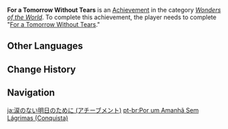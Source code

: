 {{Achievement Infobox
|title        = For a Tomorrow Without Tears
|id           = 84002
|order id     = 4003
|category     = Wonders of the World
|description  = Complete "[[For a Tomorrow Without Tears]]."
|requirements = 
|primogems    = 10
|tracking     = 
|hidden       = 1
|quest        = For a Tomorrow Without Tears
|type         = Quest
}}
'''For a Tomorrow Without Tears''' is an [[Achievement]] in the category ''[[Wonders of the World]]''. To complete this achievement, the player needs to complete "[[For a Tomorrow Without Tears]]."
<!--
==Trivia==

==Video Guides==
{{EVT
|video1   = 
|caption1 = 
}}
-->
==Other Languages==
{{Transclude|For a Tomorrow Without Tears|Other Languages}}

==Change History==
{{Change History|1.0}}
<!--
==References==
{{Reflist}}
-->
==Navigation==
{{Achievement Navbox|Wonders of the World|Quest}}

[[ja:涙のない明日のために (アチーブメント)]]
[[pt-br:Por um Amanhã Sem Lágrimas (Conquista)]]